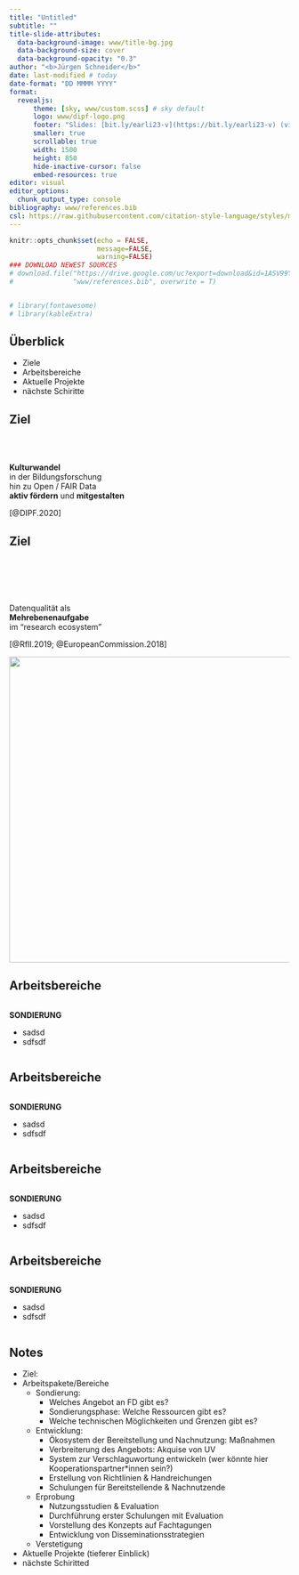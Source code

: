 ```yaml
---
title: "Untitled"
subtitle: ""
title-slide-attributes:
  data-background-image: www/title-bg.jpg
  data-background-size: cover
  data-background-opacity: "0.3"
author: "<b>Jürgen Schneider</b>"
date: last-modified # today
date-format: "DD MMMM YYYY"
format: 
  revealjs:
      theme: [sky, www/custom.scss] # sky default
      logo: www/dipf-logo.png
      footer: "Slides: [bit.ly/earli23-v](https://bit.ly/earli23-v) (view) | [bit.ly/earli23-d](https://bit.ly/earli23-d) (download from github)"
      smaller: true
      scrollable: true
      width: 1500
      height: 850
      hide-inactive-cursor: false
      embed-resources: true
editor: visual
editor_options: 
  chunk_output_type: console
bibliography: www/references.bib
csl: https://raw.githubusercontent.com/citation-style-language/styles/master/apa.csl
---
```





```r
knitr::opts_chunk$set(echo = FALSE,
                      message=FALSE, 
                      warning=FALSE)
### DOWNLOAD NEWEST SOURCES
# download.file("https://drive.google.com/uc?export=download&id=1ASV99YHMHSNChSNzqbZwvz2SiqYvmqO_", # befindet sich im DIPF Ordner
#               "www/references.bib", overwrite = T)


# library(fontawesome)
# library(kableExtra)
```

## Überblick

* Ziele
* Arbeitsbereiche
* Aktuelle Projekte
* nächste Schiritte

## Ziel
\
\

::: {.text-center .bigger}
__Kulturwandel__  
in der Bildungsforschung  
hin zu Open / FAIR Data  
__aktiv fördern__ und __mitgestalten__
:::
::: {.text-center}
[@DIPF.2020]
:::



## Ziel
\
\
\
\

::: {.bigger}
Datenqualität als  
__Mehrebenenaufgabe__  
im "research ecosystem"
:::

[@RfII.2019; @EuropeanCommission.2018]

![](www/model.jpg){.absolute top=75 left=50% width="550"}



## Arbeitsbereiche

::::{.columns}
:::{.column .active-box}
__SONDIERUNG__  

* sadsd
* sdfsdf

:::
:::{.column .inactive-box}
:::
:::{.column .inactive-box}
:::
:::{.column .inactive-box}
:::
::::




## Arbeitsbereiche

::::{.columns}
:::{.column .inactive-box}
__SONDIERUNG__  

* sadsd
* sdfsdf

:::
:::{.column .active-box}
:::
:::{.column .inactive-box}
:::
:::{.column .inactive-box}
:::
::::



## Arbeitsbereiche

::::{.columns}
:::{.column .inactive-box}
__SONDIERUNG__  

* sadsd
* sdfsdf

:::
:::{.column .inactive-box}
:::
:::{.column .active-box}
:::
:::{.column .inactive-box}
:::
::::




## Arbeitsbereiche

::::{.columns}
:::{.column .inactive-box}
__SONDIERUNG__  

* sadsd
* sdfsdf

:::
:::{.column .inactive-box}
:::
:::{.column .inactive-box}
:::
:::{.column .active-box}
:::
::::


## Notes

* Ziel: 
* Arbeitspakete/Bereiche
  + Sondierung: 
    - Welches Angebot an FD gibt es?
    - Sondierungsphase: Welche Ressourcen gibt es?
    - Welche technischen Möglichkeiten und Grenzen gibt es?
  + Entwicklung:
    - Ökosystem der Bereitstellung und Nachnutzung: Maßnahmen
    - Verbreiterung des Angebots: Akquise von UV
    - System zur Verschlaguwortung entwickeln (wer könnte hier Kooperationspartner*innen sein?)
    - Erstellung von Richtlinien & Handreichungen
    - Schulungen für Bereitstellende & Nachnutzende
  + Erprobung
    - Nutzungsstudien & Evaluation
    - Durchführung erster Schulungen mit Evaluation
    - Vorstellung des Konzepts auf Fachtagungen
    - Entwicklung von Disseminationsstrategien
  + Verstetigung
* Aktuelle Projekte (tieferer Einblick)
* nächste Schiritted

